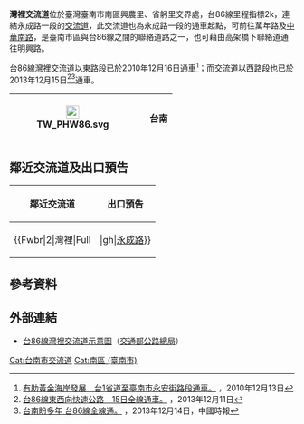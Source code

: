 {{Infobox Taiwan Highway IC
| name = 灣裡交流道
| name_en = Wanli Interchange
| rd_type = EX
| rd_number = 86
| exit = 2
| exit_name = 灣裡
| location = [[臺灣|臺灣]][[臺南市|臺南市]][[南區_(臺南市)|南區]][[灣裡_(臺南市)|灣裡]]
| connect = [[永成路|永成路]]
| class = 平面Y型
| time = 2010年12月16日（西出東入）<br>2013年12月15日（東出西入）
| goto = 臺南市區
}}
'''灣裡交流道'''位於臺灣臺南市南區興農里、省躬里交界處，台86線里程指標2k，連結永成路一段的[[交流道|交流道]]，此交流道也為永成路一段的通車起點，可前往萬年路及[[中華南路|中華南路]]，是臺南市區與台86線之間的聯絡道路之一，也可藉由高架橋下聯絡道通往明興路。

台86線灣裡交流道以東路段已於2010年12月16日通車<ref>[https://www.nownews.com/news/20101213/596198 有助黃金海岸發展　台1省道至臺南市永安街路段通車。] {{Wayback|url=https://www.nownews.com/news/20101213/596198 |date=20171222053847 }}，2010年12月13日</ref>；而交流道以西路段也已於2013年12月15日<ref>[https://www.nownews.com/news/20131211/1050549 台86線東西向快速公路　15日全線通車。] {{Wayback|url=https://www.nownews.com/news/20131211/1050549 |date=20171222053733 }}，2013年12月11日</ref><ref>[http://www.chinatimes.com/realtimenews/20131214002694-260405 台南盼多年 台86線全線通。] {{Wayback|url=http://www.chinatimes.com/realtimenews/20131214002694-260405 |date=20171222051334 }}，2013年12月14日，中國時報</ref>通車。
{|class="wikitable" style="text-align:center"
! [[File:TW_PHW86.svg|23px]]
| {{Taiwan Highway IC|2|灣裡}}  
| '''台南'''
|}

== 鄰近交流道及出口預告 ==
{|class="toccolours" border="1" cellpadding="4" style="margin:0 auto; border-collapse:collapse; text-align:center; white-space:nowrap"
! 鄰近交流道 !! 出口預告
|-
|
{{Start expwy box|[[台灣省道快速公路|台灣省道快速公路]]}}
{{S-expwy IC|[[台南端_(台86線)|台南端]]|（公路起點）}}
{{S-line|{{Jct|country=TWN|PH|86}}|2k|#9B0D15}}
{{S-expwy IC|[[台南交流道|台南交流道]]|往　[[仁德系統交流道|仁德系統交流道]]}}
{{Illus}}
{{Fwi|cr|0|台南端|台南端 (台86線)}}
{{Fwh|ehst}}
{{Fwm|TW PHW86}}
{{Fwh|ehst}}
{{Fwbr|2|灣裡|Full|||gh|[[永成路|永成路]]}}
{{Fwh|ehst}}
{{Fwm|TW PHW86}}
{{Fwh|ehst}}
{{Fwi|Full|5|台南|台南交流道 (台86線)}}
{{Fwd|eh|[[歸仁區|歸仁]]}}
{{Fwed}}
| style="text-align:right; font-size:15px" | {{Taiwan Highway IC|2|灣裡}}
{|style="width:120px; background-color:#007F00; text-align:center; color:#FFF; font-weight:bold"
| style="line-height:24px; font-size:24px; word-spacing:12px" | <div style="margin-top:6px">台 南 </div><div style="font-size:15px">Tainan</div>
|-
| style="line-height:18px; font-size:18px; word-spacing:18px" | 右 線<div style="font-size:12px; word-spacing:6px">RIGHT LANE</div>
|}
|}

== 參考資料 ==
{{Reflist}}

== 外部連結 ==
* [https://www.thb.gov.tw/resource/upload/Expressway/e3b41293-3613-457d-9419-52a59943084e.jpg 台86線灣裡交流道示意圖]（[[交通部公路總局|交通部公路總局]]）

{{台86線}}
{{TW-road-stub}}

[[Cat:台南市交流道|Cat:台南市交流道]]
[[Cat:南區_(臺南市)|Cat:南區 (臺南市)]]